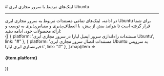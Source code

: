 

<Layout>
<Head>
<title>مستندات لینک‌های مرتبط با سرور مجازی ابری اوبونتو Ubuntu - لیارا</title>
<meta property="og:title" content="مستندات خدمات رایانش ابری لیارا" />
<meta property="og:description" content="مستندات مربوط به لینک‌های مرتبط با سرور مجازی اوبونتو Ubuntu در لیارا"  />
<meta property="og:image" content="https://media.liara.ir/logos/liara-poster.jpg" />
</Head>
# لینک‌های مرتبط با سرور مجازی ابری Ubuntu 
<hr className="mb-2" />
در ادامه، لینک‌های تمامی مستندات مربوط به سرور مجازی ابری Ubuntu برای شما قرار گرفته است تا بتوانید بیش از پیش، با انعطاف‌پذیری و مقیاس‌پذیری به توسعه و ارائه محصولات خود، ادامه دهید:
<div className='h-2' />
<div className="grid md:grid-cols-1 gap-4">
            {[
    { platform: 'مستندات راه‌اندازی سرور ایمیل لیارا در سرور مجازی ابری Ubuntu', link: "#" },
    { platform: 'مستندات اتصال سرور مجازی ابری Ubuntu به سرویس ذخیره‌سازی ابری لیارا', link: "#" },
  ].map(item =>
    <Link href={item.link}>
    <Card className="flex cursor-pointer w-full items-center justify-between">
        <div className="flex items-center gap-3">
        <h4>
            {item.platform}
        </h4>
        </div>
        <GoArrowLeft className="ml-1" />
    </Card>
    </Link>
            )}
          </div>

</Layout>